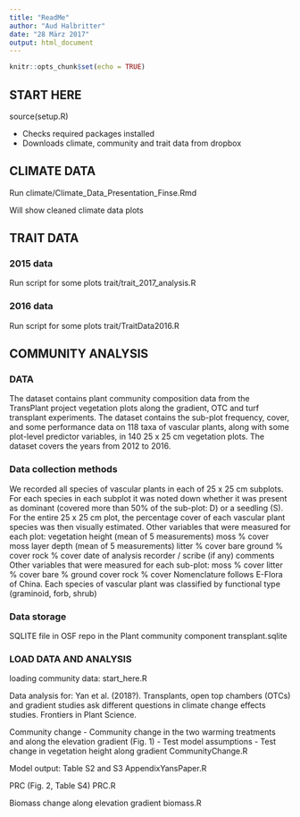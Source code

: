 ```yaml
---
title: "ReadMe"
author: "Aud Halbritter"
date: "28 März 2017"
output: html_document
---
```


```r
knitr::opts_chunk$set(echo = TRUE)
```

## START HERE

source(setup.R)

- Checks required packages installed
- Downloads climate, community and trait data from dropbox


## CLIMATE DATA

Run climate/Climate_Data_Presentation_Finse.Rmd

Will show cleaned climate data plots





## TRAIT DATA

### 2015 data

Run script for some plots
trait/trait_2017_analysis.R


### 2016 data

Run script for some plots
trait/TraitData2016.R




## COMMUNITY ANALYSIS
### DATA

The dataset contains plant community composition data from the TransPlant project vegetation plots along the gradient, OTC and turf transplant experiments. 
The dataset contains the sub-plot frequency, cover, and some performance data on 118 taxa of vascular plants, along with some plot-level predictor variables, in 140 25 x 25 cm vegetation plots.
The dataset covers the years from 2012 to 2016.

### Data collection methods
We recorded all species of vascular plants in each of 25  x 25 cm subplots.
For each species in each subplot it was noted down whether it was present as dominant (covered more than 50% of the sub-plot: D) or a seedling (S). For the  entire 25 x 25 cm plot, the percentage cover of each vascular plant species was then visually estimated. 
Other variables that were measured for each plot:
vegetation height (mean of 5 measurements)
moss % cover
moss layer depth (mean of 5 measurements)
litter % cover 
bare ground % cover
rock % cover
date of analysis
recorder / scribe (if any)
comments
Other variables that were measured for each sub-plot:
moss % cover
litter % cover 
bare % ground cover
rock % cover
Nomenclature follows E-Flora of China. 
Each species of vascular plant was classified by functional type (graminoid, forb, shrub)

### Data storage
SQLITE file in OSF repo in the Plant community component
transplant.sqlite


### LOAD DATA AND ANALYSIS
loading community data: start_here.R

Data analysis for:
Yan et al. (2018?). Transplants, open top chambers (OTCs) and gradient studies ask different questions in climate change effects studies. Frontiers in Plant Science.

Community change
- Community change in the two warming treatments and along the elevation gradient (Fig. 1)
- Test model assumptions
- Test change in vegetation height along gradient
CommunityChange.R

Model output: Table S2 and S3
AppendixYansPaper.R

PRC (Fig. 2, Table S4)
PRC.R

Biomass change along elevation gradient
biomass.R

